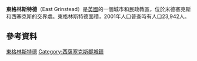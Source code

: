 {{Infobox UK place
 | official_name=East Grinstead
 | country=英格蘭
 | civil_parish=East Grinstead
 | region=South East England
 | static_image=[[File:FountainEastGrinstead.jpg|240px]]
 | static_image_caption=
 | area_footnotes=<ref name="WSCC2001">{{Citation|url=http://www.westsussex.gov.uk/communityandliving/census2001/pop_parish_summary.pdf|title=2001 Census: West Sussex – Population by Parish|publisher=West Sussex County Council|accessdate=7 April 2009|deadurl=yes|archiveurl=https://web.archive.org/web/20110608075926/http://www.westsussex.gov.uk/communityandliving/census2001/pop_parish_summary.pdf|archivedate=2011年6月8日}}</ref>
 | area_total_km2 =24.43
| population = 23,942
| population_ref = <ref name="WSCC2001"/>（[[2001年英國人口普查|2001年普查]]）
  | population_density= {{convert|980|/km2|/sqmi|abbr=on}}
 | os_grid_reference=TQ395385
 | latitude=51.129
 | longitude=-0.007
 | label_position = left
 | post_town=EAST GRINSTEAD
 | postcode_area=RH
 | postcode_district=RH19
 | dial_code=01342
 | london_distance={{convert|26|mi}} [[Boxing_the_compass|N]]
 | shire_district=[[Mid_Sussex|Mid Sussex]]
 | shire_county=[[西薩塞克斯郡|西薩塞克斯郡]]
 | website=[http://www.eastgrinstead.gov.uk/ East Grinstead Town Council]
 }}
'''東格林斯特德'''（East Grinstead）是[[英國|英國]]的一個城市和民政教區，位於米德塞克斯和西塞克斯的交界處。東格林斯特德面積{{convert|2443.45|ha|acre|abbr=off}}，2001年人口普查時有人口23,942人。

== 參考資料 ==
{{reflist}}

{{DEFAULTSORT:East Grinstead}}
[[Category:東格林斯特德|]]
[[Category:西薩塞克斯郡城鎮|Category:西薩塞克斯郡城鎮]]